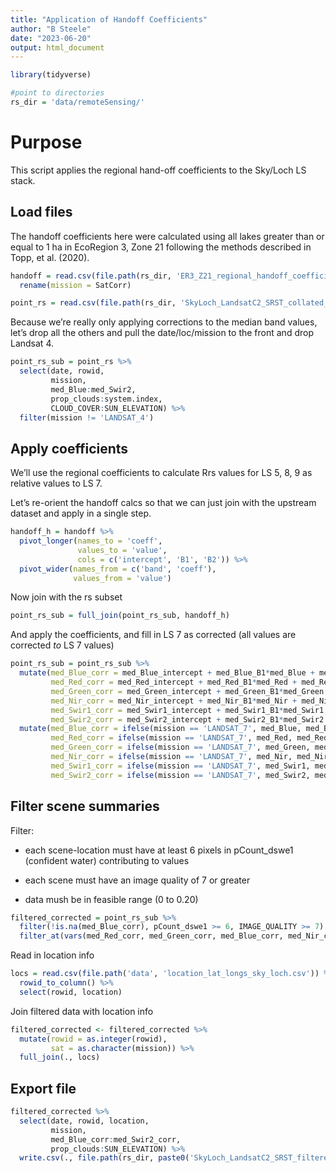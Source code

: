 ```yaml
---
title: "Application of Handoff Coefficients"
author: "B Steele"
date: "2023-06-20"
output: html_document
---
```



```r
library(tidyverse)

#point to directories
rs_dir = 'data/remoteSensing/'
```

# Purpose

This script applies the regional hand-off coefficients to the Sky/Loch LS stack.

## Load files

The handoff coefficients here were calculated using all lakes greater than or equal to 1 ha in EcoRegion 3, Zone 21 following the methods described in Topp, et al. (2020).

```r
handoff = read.csv(file.path(rs_dir, 'ER3_Z21_regional_handoff_coefficients_v2023-05-24.csv')) %>% 
  rename(mission = SatCorr)

point_rs = read.csv(file.path(rs_dir, 'SkyLoch_LandsatC2_SRST_collated_v2023-06-20.csv')) 

```

Because we're really only applying corrections to the median band values, let's drop all the others and pull the date/loc/mission to the front and drop Landsat 4.

```r
point_rs_sub = point_rs %>% 
  select(date, rowid,
         mission,
         med_Blue:med_Swir2,
         prop_clouds:system.index,
         CLOUD_COVER:SUN_ELEVATION) %>% 
  filter(mission != 'LANDSAT_4')
```

## Apply coefficients

We'll use the regional coefficients to calculate Rrs values for LS 5, 8, 9 as relative values to LS 7.

Let's re-orient the handoff calcs so that we can just join with the upstream dataset and apply in a single step.

```r
handoff_h = handoff %>% 
  pivot_longer(names_to = 'coeff',
               values_to = 'value',
               cols = c('intercept', 'B1', 'B2')) %>% 
  pivot_wider(names_from = c('band', 'coeff'),
              values_from = 'value')
```

Now join with the rs subset

```r
point_rs_sub = full_join(point_rs_sub, handoff_h)
```

And apply the coefficients, and fill in LS 7 as corrected (all values are corrected *to* LS 7 values)

```r
point_rs_sub = point_rs_sub %>%
  mutate(med_Blue_corr = med_Blue_intercept + med_Blue_B1*med_Blue + med_Blue_B2*med_Blue^2,
         med_Red_corr = med_Red_intercept + med_Red_B1*med_Red + med_Red_B2*med_Red^2,
         med_Green_corr = med_Green_intercept + med_Green_B1*med_Green + med_Green_B2*med_Green^2,
         med_Nir_corr = med_Nir_intercept + med_Nir_B1*med_Nir + med_Nir_B2*med_Nir^2,
         med_Swir1_corr = med_Swir1_intercept + med_Swir1_B1*med_Swir1 + med_Swir1_B2*med_Swir1^2,
         med_Swir2_corr = med_Swir2_intercept + med_Swir2_B1*med_Swir2 + med_Swir2_B2*med_Swir2^2) %>%
  mutate(med_Blue_corr = ifelse(mission == 'LANDSAT_7', med_Blue, med_Blue_corr),
         med_Red_corr = ifelse(mission == 'LANDSAT_7', med_Red, med_Red_corr),
         med_Green_corr = ifelse(mission == 'LANDSAT_7', med_Green, med_Green_corr),
         med_Nir_corr = ifelse(mission == 'LANDSAT_7', med_Nir, med_Nir_corr),
         med_Swir1_corr = ifelse(mission == 'LANDSAT_7', med_Swir1, med_Swir1_corr),
         med_Swir2_corr = ifelse(mission == 'LANDSAT_7', med_Swir2, med_Swir2_corr))
```

## Filter scene summaries

Filter:

-   each scene-location must have at least 6 pixels in pCount_dswe1 (confident water) contributing to values

-   each scene must have an image quality of 7 or greater

-   data mush be in feasible range (0 to 0.20)


```r
filtered_corrected = point_rs_sub %>% 
  filter(!is.na(med_Blue_corr), pCount_dswe1 >= 6, IMAGE_QUALITY >= 7) %>% 
  filter_at(vars(med_Red_corr, med_Green_corr, med_Blue_corr, med_Nir_corr, med_Swir1_corr, med_Swir2_corr), all_vars(.<0.2 & . > 0.0))
```

Read in location info

```r
locs = read.csv(file.path('data', 'location_lat_longs_sky_loch.csv')) %>% 
  rowid_to_column() %>% 
  select(rowid, location)
```

Join filtered data with location info

```r
filtered_corrected <- filtered_corrected %>% 
  mutate(rowid = as.integer(rowid),
         sat = as.character(mission)) %>% 
  full_join(., locs)
```

## Export file

```r
filtered_corrected %>%
  select(date, rowid, location,
         mission,
         med_Blue_corr:med_Swir2_corr,
         prop_clouds:SUN_ELEVATION) %>%
  write.csv(., file.path(rs_dir, paste0('SkyLoch_LandsatC2_SRST_filtered_gt0_corr_', Sys.Date(), '.csv')), row.names = F)

```
